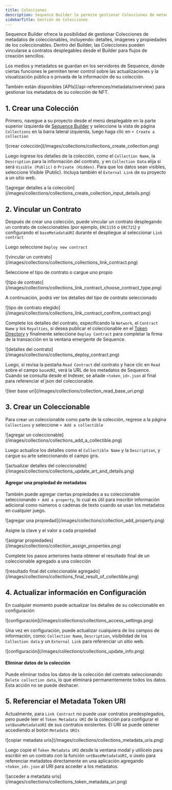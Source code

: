 ```yaml
---
title: Colecciones
description: Sequence Builder le permite gestionar Colecciones de metadatos de coleccionables, incluyendo detalles, imágenes y propiedades. Puede vincular Colecciones a contratos desplegables para flujos de creación sencillos. Controle las actualizaciones y la visualización pública/privada de la información de la colección en los servidores de Sequence.
sidebarTitle: Gestión de Colecciones
---
```


Sequence Builder ofrece la posibilidad de gestionar Colecciones de metadatos de coleccionables, incluyendo: detalles, imágenes y propiedades de los coleccionables. Dentro del Builder, las Colecciones pueden vincularse a contratos desplegables desde el Builder para flujos de creación sencillos.

Los medios y metadatos se guardan en los servidores de Sequence, donde ciertas funciones le permiten tener control sobre las actualizaciones y la visualización pública o privada de la información de su colección.

<Tip>
  También están disponibles [APIs](/api-references/metadata/overview) para gestionar los metadatos de su colección de NFT.
</Tip>

## 1. Crear una Colección
Primero, navegue a su proyecto desde el menú desplegable en la parte superior izquierda de [Sequence Builder](https://sequence.build) y seleccione la vista de página `Collections` en la barra lateral izquierda, luego haga clic en `+ Create a collection`

<Frame>
  ![crear colección](/images/collections/collections_create_collection.png)
</Frame>

Luego ingrese los detalles de la colección, como el `Collection Name`, la `Description` para la información del contrato, y en `Collection Data` elija si será `Visible (Public)` o `Private (Hidden)`. Para que los datos sean visibles, seleccione Visible (Public). Incluya también el `External Link` de su proyecto a un sitio web.

<Frame>
  ![agregar detalles a la colección](/images/collections/collections_create_collection_input_details.png)
</Frame>

## 2. Vincular un Contrato
Después de crear una colección, puede vincular un contrato desplegando un contrato de coleccionables (por ejemplo, `ERC1155` o `ERC721`) y configurando el `baseMetadataURI` durante el despliegue al seleccionar `Link contract`

Luego seleccione `Deploy new contract`

<Frame>
  ![vincular un contrato](/images/collections/collections_collections_link_contract.png)
</Frame>

Seleccione el tipo de contrato o cargue uno propio

<Frame>
  ![tipo de contrato](/images/collections/collections_link_contract_choose_contract_type.png)
</Frame>

A continuación, podrá ver los detalles del tipo de contrato seleccionado

<Frame>
  ![tipo de contrato elegido](/images/collections/collections_link_contract_confirm_contract.png)
</Frame>

Complete los detalles del contrato, especificando la `Network`, el `Contract Name` y los `Royalties`, si desea publicar el coleccionable en el [Token Directory](/api-references/indexer/examples/metadata-tips) y finalmente seleccione `Deploy Contract` para completar la firma de la transacción en la ventana emergente de Sequence.

<Frame>
  ![detalles del contrato](/images/collections/collections_deploy_contract.png)
</Frame>

Luego, si revisa la pestaña `Read Contract` del contrato y hace clic en `Read` sobre el campo `baseURI`, verá la URL de los metadatos de Sequence. Cuando se consulta desde el Indexer, se añade `<token_id>.json` al final para referenciar el json del coleccionable.

<Frame>
  ![leer base uri](/images/collections/collection_read_base_uri.png)
</Frame>

## 3. Crear un Coleccionable
Para crear un coleccionable como parte de la colección, regrese a la página `Collections` y seleccione `+ Add a collectible`

<Frame>
  ![agregar un coleccionable](/images/collections/collections_add_a_collectible.png)
</Frame>

Luego actualice los detalles como el `Collectible Name` y la `Description`, y cargue su arte seleccionando el campo gris.

<Frame>
  ![actualizar detalles del coleccionable](/images/collections/collections_update_art_and_details.png)
</Frame>

#### Agregar una propiedad de metadatos
También puede agregar ciertas propiedades a su coleccionable seleccionando `+ Add a property`, lo cual es útil para inscribir información adicional como números o cadenas de texto cuando se usan los metadatos en cualquier juego.

<Frame>
  ![agregar una propiedad](/images/collections/collection_add_property.png)
</Frame>

Asigne la clave y el valor a cada propiedad

<Frame>
  ![asignar propiedades](/images/collections/collection_assign_properties.png)
</Frame>

Complete los pasos anteriores hasta obtener el resultado final de un coleccionable agregado a una colección

<Frame>
  ![resultado final del coleccionable agregado](/images/collections/collections_final_result_of_collectible.png)
</Frame>

## 4. Actualizar información en Configuración
En cualquier momento puede actualizar los detalles de su coleccionable en configuración

<Frame>
  ![configuración](/images/collections/collections_access_settings.png)
</Frame>

Una vez en configuración, puede actualizar cualquiera de los campos de información, como: `Collection Name`, `Description`, visibilidad de los `Collection data` y un `External Link` para referenciar un sitio web.

<Frame>
  ![configuración](/images/collections/collections_update_info.png)
</Frame>

#### Eliminar datos de la colección
Puede eliminar todos los datos de la colección del contrato seleccionando `Delete collection data`, lo que eliminará permanentemente todos los datos. Esta acción no se puede deshacer.

## 5. Referenciar el Metadata Token URI
Actualmente, para `Link Contract` no puede usar contratos predesplegados, pero puede leer el `Token Metadata URI` de la colección para configurar el `setBaseMetadataURI` de sus contratos existentes. El URI se puede obtener accediendo al botón `Metadata URIs`

<Frame>
  ![copiar metadata uris](/images/collections/collections_metadata_uris.png)
</Frame>

Luego copie el `Token Metadata URI` desde la ventana modal y utilícelo para escribir en un contrato con la función `setBaseMetadataURI`, o úselo para referenciar metadatos directamente en una aplicación agregando `<token_id>.json` al URI para acceder a los metadatos.

<Frame>
  ![acceder a metadata uris](/images/collections/collections_token_metadata_uri.png)
</Frame>